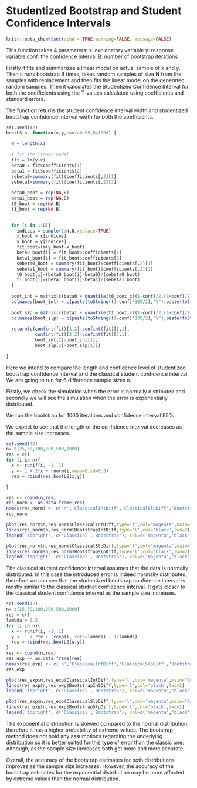 # Studentized Bootstrap and Student Confidence Intervals

```r
knitr::opts_chunk$set(echo = TRUE,warning=FALSE, message=FALSE)
```

This function takes 4 parameters:
 x: explanatory variable
 y: response variable
 conf: the confidence interval
 B: number of bootstrap iterations
 
Firstly it fits and summarizes a linear model on actual sample of x and y.
Then it runs bootstrap B times, takes random samples of size N from the samples with replacement and then fits the linear model on the generated random samples.
Then it calculates the Studentized Confidence Interval for both the coefficients using the T-values calculated using coefficients and standard errors. 

The function returns the student confidence interval width and studentized bootstrap confidence interval width for both the coefficients.

```r
set.seed(42)
bootLS <- function(x,y,conf=0.95,B=1000) {
  
  N = length(x)
  
  # fit the linear model
  fit = lm(y~x)
  beta0 = fit$coefficients[1]
  beta1 = fit$coefficients[2]
  sebeta0=summary(fit)$coefficients[,2][1]
  sebeta1=summary(fit)$coefficients[,2][2]
  
  beta0_boot = rep(NA,B)
  beta1_boot = rep(NA,B)
  t0_boot = rep(NA,B)
  t1_boot = rep(NA,B)
  

  for (i in 1:B){
    indices = sample(1:N,N,replace=TRUE)
    x_boot = x[indices]
    y_boot = y[indices]
    fit_boot=lm(y_boot~x_boot)
    beta0_boot[i] = fit_boot$coefficients[1]
    beta1_boot[i] = fit_boot$coefficients[2]
    sebeta0_boot = summary(fit_boot)$coefficients[,2][1]
    sebeta1_boot = summary(fit_boot)$coefficients[,2][2]
    t0_boot[i]=(beta0_boot[i]-beta0)/(sebeta0_boot)
    t1_boot[i]=(beta1_boot[i]-beta1)/(sebeta1_boot)
  }
  
  boot_int = matrix(c(beta0 + quantile(t0_boot,c((1-conf)/2,(1+conf)/2))*sebeta0),ncol = 2)
  colnames(boot_int) = c(paste(toString((1-conf)*100/2),"%"),paste(toString((1+conf)*100/2),"%"))
  
  boot_slp = matrix(c(beta1 + quantile(t1_boot,c((1-conf)/2,(1+conf)/2))*sebeta1),ncol = 2)
  colnames(boot_slp) = c(paste(toString((1-conf)*100/2),"%"),paste(toString((1+conf)*100/2),"%"))
  
  return(c(confint(fit)[1,2]-confint(fit)[1,1],
           confint(fit)[2,2]-confint(fit)[2,1],
           boot_int[2]-boot_int[1],
           boot_slp[2]-boot_slp[1]))
  
}
```

Here we intend to compare the length and confidence level of studentized bootstrap confidence interval and the classical student confidence interval. We are going to run for 6 difference sample sizes n.

Firstly, we check the simulation when the error is normally distributed and secondly we will see the simulation when the error is exponentially distributed.

We run the bootstrap for 1000 iterations and confidence interval 95%

We expect to see that the length of the confidence interval decreases as the sample size increases.

```r
set.seed(42)
n= c(25,50,100,200,500,1000)
res = c()
for (i in n){
  x <- runif(i, -1, 1)
  y <- 1 + 2*x + rnorm(i,mean=0,sd=0.5)
  res = rbind(res,bootLS(x,y))

}

res <- cbind(n,res)
res_norm <- as.data.frame(res)
names(res_norm) <- c('n','ClassicalIntDiff','ClassicalSlpDiff','BootstrapIntDiff','BootstrapSlpDiff')
res_norm
```

```r
plot(res_norm$n,res_norm$ClassicalIntDiff,type='l',col='magenta',main="Confidence Interval Length of Intercepts (Normal)",xlab="Sample Size",ylab="Confidence Interval Length",lwd=2)
lines(res_norm$n,res_norm$BootstrapIntDiff,type='l',col='black',lwd=2)
legend('topright', c('Classical','Bootstrap'), col=c('magenta','black'), lwd=2)
```


```r
plot(res_norm$n,res_norm$ClassicalSlpDiff,type='l',col='magenta',main="Confidence Interval Length of Slopes (Normal)",xlab="Sample Size",ylab="Confidence Interval Length",lwd=2)
lines(res_norm$n,res_norm$BootstrapSlpDiff,type='l',col='black',lwd=2)
legend('topright', c('Classical','Bootstrap'), col=c('magenta','black'), lwd=2)
```

The classical student confidence interval assumes that the data is normally distributed.
In this case the introduced error is indeed normally distributed, therefore we can see that the studentized bootstrap confidence interval is mostly similar to the classical studnet confidence interval.
It gets closer to the classical student confidence interval as the sample size increases.

```r
set.seed(42)
n= c(25,50,100,200,500,1000)
res = c()
lambda = 0.5
for (i in n){
  x <- runif(i, -1, 1)
  y <- 1 + 2*x + (rexp(i, rate=lambda) - 1/lambda) 
  res = rbind(res,bootLS(x,y))
}
res <- cbind(n,res)
res_exp <- as.data.frame(res)
names(res_exp) <- c('n','ClassicalIntDiff','ClassicalSlpDiff','BootstrapIntDiff','BootstrapSlpDiff')
res_exp
```


```r
plot(res_exp$n,res_exp$ClassicalIntDiff,type='l',col='magenta',main="Confidence Interval Length of Intercepts (Exponential)",xlab="Sample Size",ylab="Confidence Interval Length",lwd=2,ylim=c(0,5))
lines(res_exp$n,res_exp$BootstrapIntDiff,type='l',col='black',lwd=2)
legend('topright', c('Classical','Bootstrap'), col=c('magenta','black'), lwd=2)
```


```r
plot(res_exp$n,res_exp$ClassicalSlpDiff,type='l',col='magenta',main="Confidence Interval Length of Slopes (Exponential)",xlab="Sample Size",ylab="Confidence Interval Length",lwd=2,ylim=c(0,5))
lines(res_exp$n,res_exp$BootstrapSlpDiff,type='l',col='black',lwd=2)
legend('topright', c('Classical','Bootstrap'), col=c('magenta','black'), lwd=2)
```

The exponential distribution is skewed compared to the normal distribution, therefore it has a higher probability of extreme values. The bootstrap method does not hold any assumptions regarding the underlying distribution so it is better suited for this type of error than the classic one. Although, as the sample size increases both get more and more accurate.

Overall, the accuracy of the bootstrap estimates for both distributions improves as the sample size increases. However, the accuracy of the bootstrap estimates for the exponential distribution may be more affected by extreme values than the normal distribution.

